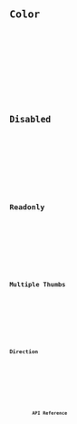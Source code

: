 ---
---







<Preview client:load>
	<Fragment slot="preview">
		<Default client:visible />
	</Fragment>
	<Fragment slot="code">
		<Code code={DefaultRaw} lang="svelte" />
	</Fragment>
</Preview>

## Color

<Preview client:load>
	<Fragment slot="preview">
		<Color client:visible />
	</Fragment>
	<Fragment slot="code">
		<Code code={ColorRaw} lang="svelte" />
	</Fragment>
</Preview>

## Disabled

<Preview client:load>
	<Fragment slot="preview">
		<Disabled client:visible />
	</Fragment>
	<Fragment slot="code">
		<Code code={DisabledRaw} lang="svelte" />
	</Fragment>
</Preview>

## Readonly

<Preview client:load>
	<Fragment slot="preview">
		<Readonly client:visible />
	</Fragment>
	<Fragment slot="code">
		<Code code={ReadonlyRaw} lang="svelte" />
	</Fragment>
</Preview>

## Multiple Thumbs

<Preview client:load>
	<Fragment slot="preview">
		<MultipleThumbs client:visible />
	</Fragment>
	<Fragment slot="code">
		<Code code={MultipleThumbsRaw} lang="svelte" />
	</Fragment>
</Preview>

## Direction

<Preview client:load>
	<Fragment slot="preview">
		<Dir client:visible />
	</Fragment>
	<Fragment slot="code">
		<Code code={DirRaw} lang="svelte" />
	</Fragment>
</Preview>

## API Reference

<ApiTable />
